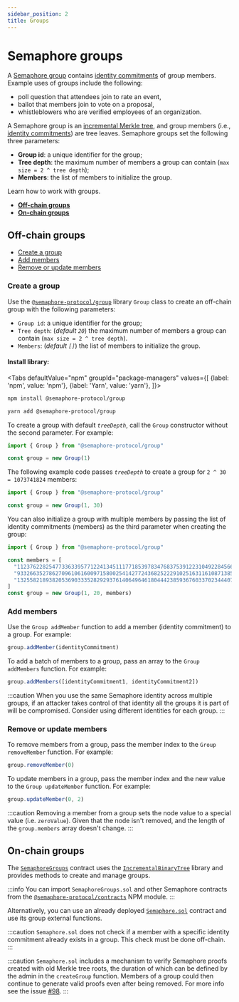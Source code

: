 ```yaml
---
sidebar_position: 2
title: Groups
---
```



# Semaphore groups

A [Semaphore group](/glossary/#semaphore-group) contains [identity commitments](/glossary/#identity-commitment) of group members.
Example uses of groups include the following:

-   poll question that attendees join to rate an event,
-   ballot that members join to vote on a proposal,
-   whistleblowers who are verified employees of an organization.

A Semaphore group is an [incremental Merkle tree](/glossary/#incremental-merkle-tree), and group members (i.e., [identity commitments](/glossary/#identity-commitments)) are tree leaves.
Semaphore groups set the following three parameters:

-   **Group id**: a unique identifier for the group;
-   **Tree depth**: the maximum number of members a group can contain (`max size = 2 ^ tree depth`);
-   **Members**: the list of members to initialize the group.

Learn how to work with groups.

-   [**Off-chain groups**](#off-chain-groups)
-   [**On-chain groups**](#on-chain-groups)

## Off-chain groups

-   [Create a group](#create-a-group)
-   [Add members](#add-members)
-   [Remove or update members](#remove-or-update-members)

### Create a group

Use the [`@semaphore-protocol/group`](https://github.com/semaphore-protocol/semaphore/blob/main/packages/group) library `Group` class to create an off-chain group with the following parameters:

-   `Group id`: a unique identifier for the group;
-   `Tree depth`: (_default `20`_) the maximum number of members a group can contain (`max size = 2 ^ tree depth`).
-   `Members`: (_default `[]`_) the list of members to initialize the group. 

#### Install library:

<Tabs
defaultValue="npm"
groupId="package-managers"
values={[
{label: 'npm', value: 'npm'},
{label: 'Yarn', value: 'yarn'},
]}>
<TabItem value="npm">

```bash
npm install @semaphore-protocol/group
```

</TabItem>
<TabItem value="yarn">

```bash
yarn add @semaphore-protocol/group
```

</TabItem>
</Tabs>

To create a group with default _`treeDepth`_, call the `Group` constructor without the second parameter. For example:

```ts
import { Group } from "@semaphore-protocol/group"

const group = new Group(1)
```

The following example code passes _`treeDepth`_ to create a group for `2 ^ 30 = 1073741824` members:

```ts
import { Group } from "@semaphore-protocol/group"

const group = new Group(1, 30)
```

You can also initialize a group with multiple members by passing the list of identity commitments (members) as the third parameter when creating the group:

```ts
import { Group } from "@semaphore-protocol/group"

const members = [
  "11237622825477336339577122413451117718539783476837539122310492284566644730311",
  "9332663527862709610616009715800254142772436825222910251631161087138559093425",
  "13255821893820536903335282929376140649646180444238593676033702344407594536519"
]
const group = new Group(1, 20, members)
```

### Add members

Use the `Group addMember` function to add a member (identity commitment) to a group. For example:

```ts
group.addMember(identityCommitment)
```

To add a batch of members to a group, pass an array to the `Group addMembers` function. For example:

```ts
group.addMembers([identityCommitment1, identityCommitment2])
```

:::caution
When you use the same Semaphore identity across multiple groups, if an attacker takes control of that identity all the groups it is part of will be compromised. Consider using different identities for each group.
:::

### Remove or update members

To remove members from a group, pass the member index to the `Group removeMember` function. For example:

```ts
group.removeMember(0)
```

To update members in a group, pass the member index and the new value to the `Group updateMember` function. For example:

```ts
group.updateMember(0, 2)
```

:::caution
Removing a member from a group sets the node value to a special value (i.e. `zeroValue`).
Given that the node isn't removed, and the length of the `group.members` array doesn't change.
:::

## On-chain groups

The [`SemaphoreGroups`](https://github.com/semaphore-protocol/semaphore/blob/main/packages/contracts/contracts/base/SemaphoreGroups.sol) contract uses the [`IncrementalBinaryTree`](https://github.com/privacy-scaling-explorations/zk-kit/blob/main/packages/incremental-merkle-tree.sol/contracts/IncrementalBinaryTree.sol) library and provides methods to create and manage groups.

:::info
You can import `SemaphoreGroups.sol` and other Semaphore contracts from the [`@semaphore-protocol/contracts`](https://github.com/semaphore-protocol/semaphore/tree/main/packages/contracts) NPM module.
:::

Alternatively, you can use an already deployed [`Semaphore.sol`](https://github.com/semaphore-protocol/semaphore/blob/main/packages/contracts/contracts/Semaphore.sol) contract and use its group external functions.

:::caution
`Semaphore.sol` does not check if a member with a specific identity commitment already exists in a group. This check must be done off-chain.
:::

:::caution
`Semaphore.sol` includes a mechanism to verify Semaphore proofs created with old Merkle tree roots, the duration of which can be defined by the admin in the `createGroup` function. Members of a group could then continue to generate valid proofs even after being removed. For more info see the issue [#98](https://github.com/semaphore-protocol/semaphore/issues/98).
:::
